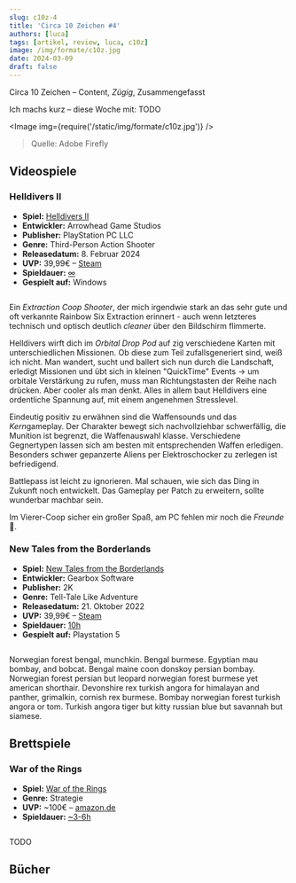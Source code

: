 ```yaml
---
slug: c10z-4
title: 'Circa 10 Zeichen #4'
authors: [luca]
tags: [artikel, review, luca, c10z]
image: /img/formate/c10z.jpg
date: 2024-03-09
draft: false
---
```



Circa 10 Zeichen – Content, _Zügig_, Zusammengefasst

Ich machs kurz – diese Woche mit: TODO

<Image img={require('/static/img/formate/c10z.jpg')} />

> Quelle: Adobe Firefly

<!--truncate-->

## Videospiele

### Helldivers II

- **Spiel:** [Helldivers II](https://store.steampowered.com/agecheck/app/553850/)
- **Entwickler:** Arrowhead Game Studios
- **Publisher:** PlayStation PC LLC
- **Genre:** Third-Person Action Shooter
- **Releasedatum:** 8. Februar 2024
- **UVP:** 39,99€ – [Steam](https://store.steampowered.com/agecheck/app/553850/)
- **Spieldauer:** [∞](https://howlongtobeat.com/game/129232)
- **Gespielt auf:** Windows

<Image img="https://cdn.akamai.steamstatic.com/steam/apps/553850/header.jpg?t=1707382710" />

Ein _Extraction Coop Shooter_, der mich irgendwie stark an das sehr gute und oft verkannte Rainbow Six Extraction erinnert - auch wenn letzteres technisch und optisch deutlich _cleaner_ über den Bildschirm flimmerte.

Helldivers wirft dich im _Orbital Drop Pod_ auf zig verschiedene Karten mit unterschiedlichen Missionen.
Ob diese zum Teil zufallsgeneriert sind, weiß ich nicht.
Man wandert, sucht und ballert sich nun durch die Landschaft, erledigt Missionen und übt sich in kleinen "QuickTime" Events -> um orbitale Verstärkung zu rufen, muss man Richtungstasten der Reihe nach drücken.
Aber cooler als man denkt.
Alles in allem baut Helldivers eine ordentliche Spannung auf, mit einem angenehmen Stresslevel.

Eindeutig positiv zu erwähnen sind die Waffensounds und das *Kern*gameplay.
Der Charakter bewegt sich nachvollziehbar schwerfällig, die Munition ist begrenzt, die Waffenauswahl klasse.
Verschiedene Gegnertypen lassen sich am besten mit entsprechenden Waffen erledigen.
Besonders schwer gepanzerte Aliens per Elektroschocker zu zerlegen ist befriedigend.

Battlepass ist leicht zu ignorieren. Mal schauen, wie sich das Ding in Zukunft noch entwickelt.
Das Gameplay per Patch zu erweitern, sollte wunderbar machbar sein.

Im Vierer-Coop sicher ein großer Spaß, am PC fehlen mir noch die _Freunde_ 🫡.

### New Tales from the Borderlands

- **Spiel:** [New Tales from the Borderlands](https://store.steampowered.com/app/1454970/New_Tales_from_the_Borderlands/)
- **Entwickler:** Gearbox Software
- **Publisher:** 2K
- **Genre:** Tell-Tale Like Adventure
- **Releasedatum:** 21. Oktober 2022
- **UVP:** 39,99€ – [Steam](https://store.steampowered.com/app/1454970/New_Tales_from_the_Borderlands/)
- **Spieldauer:** [10h](https://howlongtobeat.com/game/112461)
- **Gespielt auf:** Playstation 5

<Image img="https://cdn.akamai.steamstatic.com/steam/apps/1454970/header.jpg?t=1693524305" />

Norwegian forest bengal, munchkin. Bengal burmese. Egyptian mau bombay, and bobcat. Bengal maine coon donskoy persian bombay. Norwegian forest persian but leopard norwegian forest burmese yet american shorthair. Devonshire rex turkish angora for himalayan and panther, grimalkin, cornish rex burmese. Bombay norwegian forest turkish angora or tom. Turkish angora tiger but kitty russian blue but savannah but siamese.

## Brettspiele

### War of the Rings

- **Spiel:** [War of the Rings](https://boardgamegeek.com/boardgame/115746/war-ring-second-edition)
- **Genre:** Strategie
- **UVP:** ~100€ – [amazon.de](https://www.amazon.de/Fantasy-Flight-Games-Ring-Board/dp/1903385113)
- **Spieldauer:** [~3-6h](https://boardgamegeek.com/boardgame/115746/war-ring-second-edition)

<Image img="https://www.boardgamequest.com/wp-content/uploads/2021/05/War-of-the-Ring-Game-Experience.jpg" />

TODO

## Bücher
